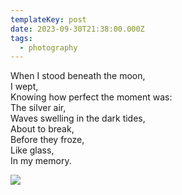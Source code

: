 ```yaml
---
templateKey: post
date: 2023-09-30T21:38:00.000Z
tags:
  - photography
---
```

When I stood beneath the moon,<br/>
I wept,<br/>
Knowing how perfect the moment was:<br/>
The silver air,<br/>
Waves swelling in the dark tides,<br/>
About to break,<br/>
Before they froze,<br/>
Like glass,<br/>
In my memory.

![](../../assets/photos/20230930-IMG_6494.jpg)
